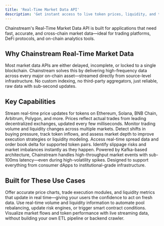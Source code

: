 ```yaml
---
title: 'Real-Time Market Data API'
description: 'Get instant access to live token prices, liquidity, and trading volume with millisecond-level precision'
---
```


<Info>
Chainstream's Real-Time Market Data API is built for applications that need fast, accurate, and cross-chain market data—ideal for trading platforms, DeFi protocols, and on-chain analytics tools.
</Info>

## Why Chainstream Real-Time Market Data

Most market data APIs are either delayed, incomplete, or locked to a single blockchain. Chainstream solves this by delivering high-frequency data across every major on-chain asset—streamed directly from source-level infrastructure. No custom indexing, no third-party aggregators, just reliable, raw data with sub-second updates.

## Key Capabilities

<CardGroup cols={2}>
  <Card title="Live Price Feeds Across Chains" icon="chart-line" color="#4D9CFF">
    Stream real-time price updates for tokens on Ethereum, Solana, BNB Chain, Arbitrum, Polygon, and more. Prices reflect actual trades from leading decentralized exchanges, updated every few milliseconds.
  </Card>
  
  <Card title="Liquidity and Volume Tracking" icon="wave-pulse" color="#16A34A">
    Monitor trading volume and liquidity changes across multiple markets. Detect shifts in buying pressure, track token inflows, and assess market depth to improve execution strategies or liquidity modeling.
  </Card>
  
  <Card title="Order Book Insights" icon="book-open" color="#FB6514">
    Access real-time spread data and order book delta for supported token pairs. Identify slippage risks and market imbalances instantly as they happen.
  </Card>
  
  <Card title="Built for Speed and Scale" icon="bolt" color="#9333EA">
    Powered by Kafka-based architecture, Chainstream handles high-throughput market events with sub-100ms latency—even during high-volatility spikes. Designed to support everything from consumer dApps to institutional-grade infrastructure.
  </Card>
</CardGroup>

## Built for These Use Cases

<CardGroup cols={1}>
  <Card title="Trading Interfaces & DEX Platforms" icon="arrow-trend-up">
    Offer accurate price charts, trade execution modules, and liquidity metrics that update in real time—giving your users the confidence to act on fresh data.
  </Card>
  
  <Card title="DeFi Protocols" icon="coins">
    Use real-time volume and liquidity information to automate pool rebalancing, update risk engines, or trigger smart contract conditions.
  </Card>
  
  <Card title="Analytics Dashboards" icon="chart-mixed">
    Visualize market flows and token performance with live streaming data, without building your own ETL pipeline or backend crawler.
  </Card>
</CardGroup> 